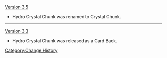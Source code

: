 [[Version 3.5]]
* Hydro Crystal Chunk was renamed to Crystal Chunk.
----
[[Version 3.3]]
* Hydro Crystal Chunk was released as a Card Back.
<noinclude>[[Category:Change History]]</noinclude>